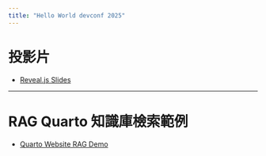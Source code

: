 ```yaml
---
title: "Hello World devconf 2025"
---
```


# 投影片

* [Reveal.js Slides](./docs/slides/web/#/title-slide){target="_blank"}

---

# RAG Quarto 知識庫檢索範例

* [Quarto Website RAG Demo](./Quarto-RAG.qmd)